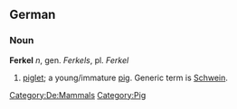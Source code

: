 ==German==
===Noun===
'''Ferkel''' ''n'', gen. ''Ferkels'', pl. ''Ferkel''

# [[piglet]]; a young/immature [[pig]]. Generic term is [[Schwein]].
[[Category:De:Mammals]] [[Category:Pig]]